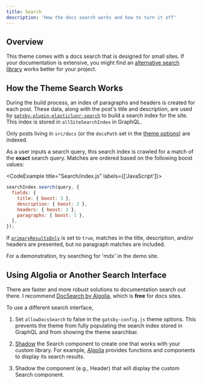 ```yaml
---
title: Search
description: 'How the docs search works and how to turn it off'
---
```


<section>

## Overview

This theme comes with a docs search that is designed for small sites. If your documentation is extensive, you might find an <a href="#using-algolia-or-another-search-interface">alternative search library</a> works better for your project.

</section>

<section>

## How the Theme Search Works

During the build process, an index of paragraphs and headers is created for each post. These data, along with the post's title and description, are used by [`gatsby-plugin-elasticlunr-search`](https://www.gatsbyjs.com/plugins/@gatsby-contrib/gatsby-plugin-elasticlunr-search/) to build a search index for the site. This index is stored in `allSiteSearchIndex` in GraphQL.

Only posts living in `src/docs` (or the `docsPath` set in the <a href="/docs/configuration/site-options/#theme-options">theme options</a>) are indexed.

As a user inputs a search query, this search index is crawled for a match of the **exact** search query. Matches are ordered based on the following boost values:

<CodeExample title="Search/index.js" labels={['JavaScript']}>

```js
searchIndex.search(query, {
  fields: {
    title: { boost: 3 },
    description: { boost: 2 },
    headers: { boost: 2 },
    paragraphs: { boost: 1 },
  },
});
```

</CodeExample>

If <a href="/docs/configuration/site-options/#theme-options">`primaryResultsOnly`</a> is set to `true`, matches in the title, description, and/or headers are presented, but no paragraph matches are included.

For a demonstration, try searching for 'mdx' in the demo site.

</section>

<section>

## Using Algolia or Another Search Interface

There are faster and more robust solutions to documentation search out there. I recommend <a href="https://docsearch.algolia.com/">DocSearch by Algolia</a>, which is **free** for docs sites.

To use a different search interface, 

1. Set `allowDocsSearch` to false in the `gatsby-config.js` theme options. This prevents the theme from fully populating the search index stored in GraphQL and from showing the theme searchbar.

2. <a href="/docs/styling-and-shadowing/#component-example">Shadow</a> the Search component to create one that works with your custom library. For example, <a href="https://docsearch.algolia.com/docs/dropdown/">Algolia</a> provides functions and components to display its search results.

3. Shadow the component (e.g., Header) that will display the custom Search component.

</section>